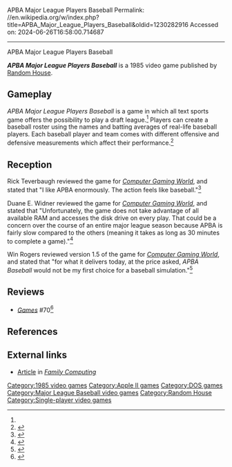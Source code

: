 APBA Major League Players Baseball
Permalink: //en.wikipedia.org/w/index.php?title=APBA_Major_League_Players_Baseball&oldid=1230282916
Accessed on: 2024-06-26T16:58:00.714687



------
APBA Major League Players Baseball
{{Short description|1985 video game}}
{{Infobox video game
| title = APBA Major League Players Baseball
| collapsible = yes
| image = APBA Major League Players Baseball cover.jpg
| border = 
| caption = 
| developer = [[Random House]]
| publisher = [[Random House]]
| series = 
| engine = 
| platforms = [[Apple II series|Apple II]], [[DOS]]
| released = July 1985<ref>{{cite web|first=Steve|last=Horne|url=https://www.newspapers.com/clip/89813559/newsday-nassau-edition/|title=Baseball by Bits and Bytes|newspaper=[[Newsday]]|page=385|date=July 14, 1985|accessdate=August 16, 2021|via=[[Newspapers.com]]}}</ref>
| genre = Sports, simulation
| modes = Single-player
| director = 
| producer = 
| designer = 
| programmer = 
| artist = 
| writer = 
| composer = 
|alt = 
}}

'''''APBA Major League Players Baseball''''' is a 1985 video game published by [[Random House]].

==Gameplay==
''APBA Major League Players Baseball'' is a game in which all text sports game offers the possibility to play a draft league.<ref name="CGW31"/> Players can create a baseball roster using the names and batting averages of real-life baseball players. Each baseball player and team comes with different offensive and defensive measurements which affect their performance.<ref>{{cite web |title=APBA major League Players Baseball |url=http://apbagames.com/wp-content/uploads/baseball/rh1.pdf |website=apbagames.com |access-date=2 August 2021 }}</ref>

==Reception==
Rick Teverbaugh reviewed the game for ''[[Computer Gaming World]]'', and stated that "I like APBA enormously. The action feels like baseball."<ref name="CGW31">{{cite magazine |last=Teverbaugh |first=Rick |title=Sports Scoreboard |magazine=Computer Gaming World |date=September–October 1986 |volume=1 |issue=31 |pages=29}}</ref>

Duane E. Widner reviewed the game for ''[[Computer Gaming World]]'', and stated that "Unfortunately, the game does not take advantage of all available RAM and accesses the disk drive on every play. That could be a concern over the course of an entire major league season because APBA is fairly slow compared to the others (meaning it takes as long as 30 minutes to complete a game)."<ref name="CGW71">{{cite magazine |last=Widner |first=Duane E. |title=BASEBALL IS THE NUMBERS: A Brief Survey of Statistics-Based Text Baseball Games |magazine=Computer Gaming World |date=May 1990 |volume=1 |issue=71 |pages=20–21}}</ref>

Win Rogers reviewed version 1.5 of the game for ''[[Computer Gaming World]]'', and stated that "for what it delivers today, at the price asked, ''APBA Baseball'' would not be my first choice for a baseball simulation."<ref name="CGW97">{{cite magazine |last=Rogers |first=Win |title=Ballpark Under Construction: Miller Associates' APBA Major League Players Baseball 1.5 |magazine=Computer Gaming World |date=August 1992 |volume=1 |issue=97 |pages=72–74}}</ref>

==Reviews==
*''[[Games (magazine)|Games]]'' #70<ref>{{cite web | url=https://archive.org/details/games701985december/page/n53/mode/2up | title=GAMES Magazine #70 | date=December 1985 }}</ref>

==References==
{{reflist}}

==External links==
*[https://archive.org/details/family-computing-44/page/n45/mode/2up Article] in ''[[Family Computing]]''

[[Category:1985 video games]]
[[Category:Apple II games]]
[[Category:DOS games]]
[[Category:Major League Baseball video games]]
[[Category:Random House]]
[[Category:Single-player video games]]